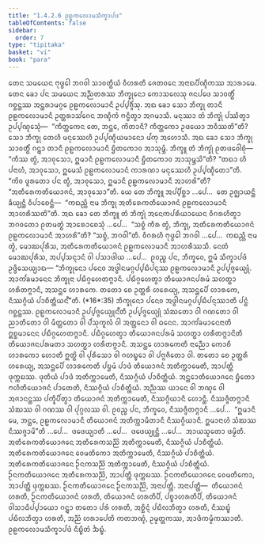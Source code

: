 ```yaml
---
title: "1.4.2.6 ᩑᩊᨠᩃᩮᩣᨾᩈᩥᨠ᩠ᨡᩣᨸᨴ"
tableOfContents: false
sidebar:
  order: 7
type: "tipitaka"
basket: "vi"
book: "para"
---
```



<DynamicBreadcrumb />

<Division number="571" book="para">

<Paragraph number="2176" book="para">
ᨲᩮᨶ ᩈᨾᨿᩮᨶ ᨻᩩᨴ᩠ᨵᩮᩤ ᨽᨣᩅᩤ ᩈᩣᩅᨲ᩠ᨳᩥᨿᩴ ᩅᩥᩉᩁᨲᩥ ᨩᩮᨲᩅᨶᩮ ᩋᨶᩣᨳᨸᩥᨱ᩠ᨯᩥᨠᩔ ᩋᩣᩁᩣᨾᩮ. ᨲᩮᨶ ᨡᩮᩣ ᨸᨶ ᩈᨾᨿᩮᨶ ᩋᨬ᩠ᨬᨲᩁᩔ ᨽᩥᨠ᩠ᨡᩩᨶᩮᩣ ᨠᩮᩣᩈᩃᩮᩈᩩ ᨩᨶᨸᨴᩮ ᩈᩣᩅᨲ᩠ᨳᩥᩴ ᨣᨧ᩠ᨨᨶ᩠ᨲᩔ ᩋᨶ᩠ᨲᩁᩣᨾᨣ᩠ᨣᩮ ᩑᩊᨠᩃᩮᩣᨾᩣᨶᩥ ᩏᨸ᩠ᨸᨩ᩠ᨩᩥᩴᩈᩩ. ᩋᨳ ᨡᩮᩣ ᩈᩮᩣ ᨽᩥᨠ᩠ᨡᩩ ᨲᩣᨶᩥ ᩑᩊᨠᩃᩮᩣᨾᩣᨶᩥ ᩏᨲ᩠ᨲᩁᩣᩈᩘᨣᩮᨶ ᨽᨱ᩠ᨯᩥᨠᩴ ᨻᨶ᩠ᨵᩥᨲ᩠ᩅᩣ ᩋᨣᨾᩣᩈᩥ. ᨾᨶᩩᩔᩣ ᨲᩴ ᨽᩥᨠ᩠ᨡᩩᩴ ᨸᩔᩥᨲ᩠ᩅᩣ ᩏᨸ᩠ᨸᨱ᩠ᨯᩮᩈᩩᩴ—  “ᨠᩥᨲ᩠ᨲᨠᩮᨶ ᨲᩮ, ᨽᨶ᩠ᨲᩮ, ᨠᩦᨲᩣᨶᩥ? ᨠᩥᨲ᩠ᨲᨠᩮᩣ ᩏᨴᨿᩮᩣ ᨽᩅᩥᩔᨲᩦ”ᨲᩥ? ᩈᩮᩣ ᨽᩥᨠ᩠ᨡᩩ ᨲᩮᩉᩥ ᨾᨶᩩᩔᩮᩉᩥ ᩏᨸ᩠ᨸᨱ᩠ᨯᩥᨿᨾᩣᨶᩮᩣ ᨾᩘᨠᩩ ᩋᩉᩮᩣᩈᩥ. ᩋᨳ ᨡᩮᩣ ᩈᩮᩣ ᨽᩥᨠ᩠ᨡᩩ ᩈᩣᩅᨲ᩠ᨳᩥᩴ ᨣᨶ᩠ᨲ᩠ᩅᩣ ᨲᩣᨶᩥ ᩑᩊᨠᩃᩮᩣᨾᩣᨶᩥ ᨮᩥᨲᨠᩮᩣᩅ ᩋᩣᩈᩩᨾ᩠ᨽᩥ. ᨽᩥᨠ᩠ᨡᩪ ᨲᩴ ᨽᩥᨠ᩠ᨡᩩᩴ ᩑᨲᨴᩅᩮᩤᨧᩩᩴ—  “ᨠᩥᩔ ᨲ᩠ᩅᩴ, ᩋᩣᩅᩩᩈᩮᩣ, ᩍᨾᩣᨶᩥ ᩑᩊᨠᩃᩮᩣᨾᩣᨶᩥ ᨮᩥᨲᨠᩮᩣᩅ ᩋᩣᩈᩩᨾ᩠ᨽᩈᩦ”ᨲᩥ? “ᨲᨳᩣ ᩉᩥ ᨸᨶᩣᩉᩴ, ᩋᩣᩅᩩᩈᩮᩣ, ᩍᨾᩮᩈᩴ ᩑᩊᨠᩃᩮᩣᨾᩣᨶᩴ ᨠᩣᩁᨱᩣ ᨾᨶᩩᩔᩮᩉᩥ ᩏᨸ᩠ᨸᨱ᩠ᨯᩥᨲᩮᩣ”ᨲᩥ. “ᨠᩦᩅ ᨴᩪᩁᨲᩮᩣ ᨸᨶ ᨲ᩠ᩅᩴ, ᩋᩣᩅᩩᩈᩮᩣ, ᩍᨾᩣᨶᩥ ᩑᩊᨠᩃᩮᩣᨾᩣᨶᩥ ᩋᩣᩉᩁᩦ”ᨲᩥ? “ᩋᨲᩥᩁᩮᨠᨲᩥᨿᩮᩣᨩᨶᩴ, ᩋᩣᩅᩩᩈᩮᩣ”ᨲᩥ. ᨿᩮ ᨲᩮ ᨽᩥᨠ᩠ᨡᩪ ᩋᨸ᩠ᨸᩥᨧ᩠ᨨᩣ …ᨸᩮ…  ᨲᩮ ᩏᨩ᩠ᨫᩣᨿᨶ᩠ᨲᩥ ᨡᩥᨿ᩠ᨿᨶ᩠ᨲᩥ ᩅᩥᨸᩣᨧᩮᨶ᩠ᨲᩥ—  “ᨠᨳᨬ᩠ᩉᩥ ᨶᩣᨾ ᨽᩥᨠ᩠ᨡᩩ ᩋᨲᩥᩁᩮᨠᨲᩥᨿᩮᩣᨩᨶᩴ ᩑᩊᨠᩃᩮᩣᨾᩣᨶᩥ ᩋᩣᩉᩁᩥᩔᨲᩦ”ᨲᩥ.
</Paragraph>

<Paragraph number="2177" book="para">
ᩋᨳ ᨡᩮᩣ ᨲᩮ ᨽᩥᨠ᩠ᨡᩪ ᨲᩴ ᨽᩥᨠ᩠ᨡᩩᩴ ᩋᨶᩮᨠᨸᩁᩥᨿᩣᨿᩮᨶ ᩅᩥᨣᩁᩉᩥᨲ᩠ᩅᩣ ᨽᨣᩅᨲᩮᩣ ᩑᨲᨾᨲ᩠ᨳᩴ ᩋᩣᩁᩮᩣᨧᩮᩈᩩᩴ …ᨸᩮ…  “ᩈᨧ᩠ᨧᩴ ᨠᩥᩁ ᨲ᩠ᩅᩴ, ᨽᩥᨠ᩠ᨡᩩ, ᩋᨲᩥᩁᩮᨠᨲᩥᨿᩮᩣᨩᨶᩴ ᩑᩊᨠᩃᩮᩣᨾᩣᨶᩥ ᩋᩣᩉᩁᩦ”ᨲᩥ? “ᩈᨧ᩠ᨧᩴ, ᨽᨣᩅᩤ”ᨲᩥ. ᩅᩥᨣᩁᩉᩥ ᨻᩩᨴ᩠ᨵᩮᩤ ᨽᨣᩅᩤ …ᨸᩮ…  ᨠᨳᨬ᩠ᩉᩥ ᨶᩣᨾ ᨲ᩠ᩅᩴ, ᨾᩮᩣᨥᨸᩩᩁᩥᩈ, ᩋᨲᩥᩁᩮᨠᨲᩥᨿᩮᩣᨩᨶᩴ ᩑᩊᨠᩃᩮᩣᨾᩣᨶᩥ ᩋᩣᩉᩁᩥᩔᩈᩥ. ᨶᩮᨲᩴ ᨾᩮᩣᨥᨸᩩᩁᩥᩈ, ᩋᨸ᩠ᨸᩈᨶ᩠ᨶᩣᨶᩴ ᩅᩤ ᨸᩈᩣᨴᩤᨿ …ᨸᩮ…  ᩑᩅᨬ᩠ᨧ ᨸᨶ, ᨽᩥᨠ᩠ᨡᩅᩮ, ᩍᨾᩴ ᩈᩥᨠ᩠ᨡᩣᨸᨴᩴ ᩏᨴ᩠ᨴᩥᩈᩮᨿ᩠ᨿᩣᨳ—
</Paragraph>

</Division>
<Division number="572" book="para">

<Paragraph number="2178" book="para">
<Emphasis>“ᨽᩥᨠ᩠ᨡᩩᨶᩮᩣ ᨸᨶᩮᩅ ᩋᨴ᩠ᨵᩤᨶᨾᨣ᩠ᨣᨸ᩠ᨸᨭᩥᨸᨶ᩠ᨶᩔ ᩑᩊᨠᩃᩮᩣᨾᩣᨶᩥ ᩏᨸ᩠ᨸᨩ᩠ᨩᩮᨿ᩠ᨿᩩᩴ. ᩋᩣᨠᩘᨡᨾᩣᨶᩮᨶ ᨽᩥᨠ᩠ᨡᩩᨶᩣ ᨸᨭᩥᨣ᩠ᨣᩉᩮᨲᨻ᩠ᨻᩣᨶᩥ. ᨸᨭᩥᨣ᩠ᨣᩉᩮᨲ᩠ᩅᩣ ᨲᩥᨿᩮᩣᨩᨶᨸᩁᨾᩴ ᩈᩉᨲ᩠ᨳᩣ ᩉᩁᩥᨲᨻ᩠ᨻᩣᨶᩥ, ᩋᩈᨶ᩠ᨲᩮ ᩉᩣᩁᨠᩮ. ᨲᨲᩮᩣ ᨧᩮ ᩏᨲ᩠ᨲᩁᩥ ᩉᩁᩮᨿ᩠ᨿ, ᩋᩈᨶ᩠ᨲᩮᨸᩥ ᩉᩣᩁᨠᩮ, ᨶᩥᩔᨣ᩠ᨣᩥᨿᩴ ᨸᩣᨧᩥᨲ᩠ᨲᩥᨿᨶ᩺”</Emphasis>ᨲᩥ. (*16*:<Emphasis>35</Emphasis>)
</Paragraph>

</Division>
<Division number="573" book="para">

<Paragraph number="2179" book="para">
<Emphasis>ᨽᩥᨠ᩠ᨡᩩᨶᩮᩣ ᨸᨶᩮᩅ ᩋᨴ᩠ᨵᩤᨶᨾᨣ᩠ᨣᨸ᩠ᨸᨭᩥᨸᨶ᩠ᨶᩔᩣ</Emphasis>ᨲᩥ ᨸᨶ᩠ᨳᩴ ᨣᨧ᩠ᨨᨶ᩠ᨲᩔ.
</Paragraph>

<Paragraph number="2180" book="para">
<Emphasis>ᩑᩊᨠᩃᩮᩣᨾᩣᨶᩥ ᩏᨸ᩠ᨸᨩ᩠ᨩᩮᨿ᩠ᨿᩩᨶ᩺</Emphasis>ᨲᩥ ᩏᨸ᩠ᨸᨩ᩠ᨩᩮᨿ᩠ᨿᩩᩴ ᩈᩴᨥᨲᩮᩣ ᩅᩤ ᨣᨱᨲᩮᩣ ᩅᩤ ᨬᩣᨲᩥᨲᩮᩣ ᩅᩤ ᨾᩥᨲ᩠ᨲᨲᩮᩣ ᩅᩤ ᨸᩴᩈᩩᨠᩪᩃᩴ ᩅᩤ ᩋᨲ᩠ᨲᨶᩮᩣ ᩅᩤ ᨵᨶᩮᨶ.
</Paragraph>

<Paragraph number="2181" book="para">
<Emphasis>ᩋᩣᨠᩘᨡᨾᩣᨶᩮᨶᩣ</Emphasis>ᨲᩥ ᩍᨧ᩠ᨨᨾᩣᨶᩮᨶ ᨸᨭᩥᨣ᩠ᨣᩉᩮᨲᨻ᩠ᨻᩣᨶᩥ.
</Paragraph>

<Paragraph number="2182" book="para">
<Emphasis>ᨸᨭᩥᨣ᩠ᨣᩉᩮᨲ᩠ᩅᩣ ᨲᩥᨿᩮᩣᨩᨶᨸᩁᨾᩴ ᩈᩉᨲ᩠ᨳᩣ ᩉᩁᩥᨲᨻ᩠ᨻᩣᨶᩦ</Emphasis>ᨲᩥ ᨲᩥᨿᩮᩣᨩᨶᨸᩁᨾᨲᩣ ᩈᩉᨲ᩠ᨳᩣ ᩉᩁᩥᨲᨻ᩠ᨻᩣᨶᩥ.
</Paragraph>

<Paragraph number="2183" book="para">
<Emphasis>ᩋᩈᨶ᩠ᨲᩮ ᩉᩣᩁᨠᩮ</Emphasis>ᨲᩥ ᨶᩣᨬ᩠ᨬᩮᩣ ᨠᩮᩣᨧᩥ ᩉᩣᩁᨠᩮᩣ ᩉᩮᩣᨲᩥ ᩍᨲ᩠ᨳᩦ ᩅᩤ ᨸᩩᩁᩥᩈᩮᩣ ᩅᩤ ᨣᩉᨭ᩠ᨮᩮᩣ ᩅᩤ ᨸᨻ᩠ᨻᨩᩥᨲᩮᩣ ᩅᩤ.
</Paragraph>

<Paragraph number="2184" book="para">
<Emphasis>ᨲᨲᩮᩣ ᨧᩮ ᩏᨲ᩠ᨲᩁᩥ ᩉᩁᩮᨿ᩠ᨿ, ᩋᩈᨶ᩠ᨲᩮᨸᩥ ᩉᩣᩁᨠᩮ</Emphasis>ᨲᩥ ᨸᨮᨾᩴ ᨸᩣᨴᩴ ᨲᩥᨿᩮᩣᨩᨶᩴ ᩋᨲᩥᨠ᩠ᨠᩣᨾᩮᨲᩥ, ᩋᩣᨸᨲ᩠ᨲᩥ ᨴᩩᨠ᩠ᨠᨭᩔ. ᨴᩩᨲᩥᨿᩴ ᨸᩣᨴᩴ ᩋᨲᩥᨠ᩠ᨠᩣᨾᩮᨲᩥ, ᨶᩥᩔᨣ᩠ᨣᩥᨿᩴ ᨸᩣᨧᩥᨲ᩠ᨲᩥᨿᩴ. ᩋᨶ᩠ᨲᩮᩣᨲᩥᨿᩮᩣᨩᨶᩮ ᨮᩥᨲᩮᩣ ᨻᩉᩥᨲᩥᨿᩮᩣᨩᨶᩴ ᨸᩣᨲᩮᨲᩥ, ᨶᩥᩔᨣ᩠ᨣᩥᨿᩴ ᨸᩣᨧᩥᨲ᩠ᨲᩥᨿᩴ. ᩋᨬ᩠ᨬᩔ ᨿᩣᨶᩮ ᩅᩤ ᨽᨱ᩠ᨯᩮ ᩅᩤ ᩋᨩᩣᨶᨶ᩠ᨲᩔ ᨸᨠ᩠ᨡᩥᨸᩥᨲ᩠ᩅᩣ ᨲᩥᨿᩮᩣᨩᨶᩴ ᩋᨲᩥᨠ᩠ᨠᩣᨾᩮᨲᩥ, ᨶᩥᩔᨣ᩠ᨣᩥᨿᩣᨶᩥ ᩉᩮᩣᨶ᩠ᨲᩥ. ᨶᩥᩔᨩ᩠ᨩᩥᨲᨻ᩠ᨻᩣᨶᩥ ᩈᩴᨥᩔ ᩅᩤ ᨣᨱᩔ ᩅᩤ ᨸᩩᨣ᩠ᨣᩃᩔ ᩅᩤ. ᩑᩅᨬ᩠ᨧ ᨸᨶ, ᨽᩥᨠ᩠ᨡᩅᩮ, ᨶᩥᩔᨩ᩠ᨩᩥᨲᨻ᩠ᨻᩣᨶᩥ …ᨸᩮ…  “ᩍᨾᩣᨶᩥ ᨾᩮ, ᨽᨶ᩠ᨲᩮ, ᩑᩊᨠᩃᩮᩣᨾᩣᨶᩥ ᨲᩥᨿᩮᩣᨩᨶᩴ ᩋᨲᩥᨠ᩠ᨠᩣᨾᩥᨲᩣᨶᩥ ᨶᩥᩔᨣ᩠ᨣᩥᨿᩣᨶᩥ. ᩍᨾᩣᨶᩣᩉᩴ ᩈᩴᨥᩔ ᨶᩥᩔᨩ᩠ᨩᩣᨾᩦ”ᨲᩥ …ᨸᩮ…  ᨴᨴᩮᨿ᩠ᨿᩣᨲᩥ …ᨸᩮ…  ᨴᨴᩮᨿ᩠ᨿᩩᨶ᩠ᨲᩥ …ᨸᩮ…  ᩋᩣᨿᩈ᩠ᨾᨲᩮᩣ ᨴᨾ᩠ᨾᩦᨲᩥ.
</Paragraph>

</Division>
<Division number="574" book="para">

<Paragraph number="2185" book="para">
ᩋᨲᩥᩁᩮᨠᨲᩥᨿᩮᩣᨩᨶᩮ ᩋᨲᩥᩁᩮᨠᩈᨬ᩠ᨬᩦ ᩋᨲᩥᨠ᩠ᨠᩣᨾᩮᨲᩥ, ᨶᩥᩔᨣ᩠ᨣᩥᨿᩴ ᨸᩣᨧᩥᨲ᩠ᨲᩥᨿᩴ. ᩋᨲᩥᩁᩮᨠᨲᩥᨿᩮᩣᨩᨶᩮ ᩅᩮᨾᨲᩥᨠᩮᩣ ᩋᨲᩥᨠ᩠ᨠᩣᨾᩮᨲᩥ, ᨶᩥᩔᨣ᩠ᨣᩥᨿᩴ ᨸᩣᨧᩥᨲ᩠ᨲᩥᨿᩴ. ᩋᨲᩥᩁᩮᨠᨲᩥᨿᩮᩣᨩᨶᩮ ᩐᨶᨠᩈᨬ᩠ᨬᩦ ᩋᨲᩥᨠ᩠ᨠᩣᨾᩮᨲᩥ, ᨶᩥᩔᨣ᩠ᨣᩥᨿᩴ ᨸᩣᨧᩥᨲ᩠ᨲᩥᨿᩴ.
</Paragraph>

<Paragraph number="2186" book="para">
ᩐᨶᨠᨲᩥᨿᩮᩣᨩᨶᩮ ᩋᨲᩥᩁᩮᨠᩈᨬ᩠ᨬᩦ, ᩋᩣᨸᨲ᩠ᨲᩥ ᨴᩩᨠ᩠ᨠᨭᩔ. ᩐᨶᨠᨲᩥᨿᩮᩣᨩᨶᩮ ᩅᩮᨾᨲᩥᨠᩮᩣ, ᩋᩣᨸᨲ᩠ᨲᩥ ᨴᩩᨠ᩠ᨠᨭᩔ. ᩐᨶᨠᨲᩥᨿᩮᩣᨩᨶᩮ ᩐᨶᨠᩈᨬ᩠ᨬᩦ, ᩋᨶᩣᨸᨲ᩠ᨲᩥ.
</Paragraph>

</Division>
<Division number="575" book="para">

<Paragraph number="2187" book="para">
ᩋᨶᩣᨸᨲ᩠ᨲᩥ—  ᨲᩥᨿᩮᩣᨩᨶᩴ ᩉᩁᨲᩥ, ᩐᨶᨠᨲᩥᨿᩮᩣᨩᨶᩴ ᩉᩁᨲᩥ, ᨲᩥᨿᩮᩣᨩᨶᩴ ᩉᩁᨲᩥᨸᩥ, ᨸᨧ᩠ᨧᩣᩉᩁᨲᩥᨸᩥ, ᨲᩥᨿᩮᩣᨩᨶᩴ ᩅᩤᩈᩣᨵᩥᨸ᩠ᨸᩣᨿᩮᩣ ᨣᨶ᩠ᨲ᩠ᩅᩣ ᨲᨲᩮᩣ ᨸᩁᩴ ᩉᩁᨲᩥ, ᩋᨧ᩠ᨨᩥᨶ᩠ᨶᩴ ᨸᨭᩥᩃᨽᩥᨲ᩠ᩅᩣ ᩉᩁᨲᩥ, ᨶᩥᩔᨭ᩠ᨮᩴ ᨸᨭᩥᩃᨽᩥᨲ᩠ᩅᩣ ᩉᩁᨲᩥ, ᩋᨬ᩠ᨬᩴ ᩉᩁᩣᨸᩮᨲᩥ ᨠᨲᨽᨱ᩠ᨯᩴ, ᩏᨾ᩠ᨾᨲ᩠ᨲᨠᩔ, ᩋᩣᨴᩥᨠᨾ᩠ᨾᩥᨠᩔᩣᨲᩥ.

</Paragraph>
</Division>

<Paragraph number="2188" type="center" book="para">
ᩑᩊᨠᩃᩮᩣᨾᩈᩥᨠ᩠ᨡᩣᨸᨴᩴ ᨶᩥᨭ᩠ᨮᩥᨲᩴ ᨨᨭ᩠ᨮᩴ.
</Paragraph>